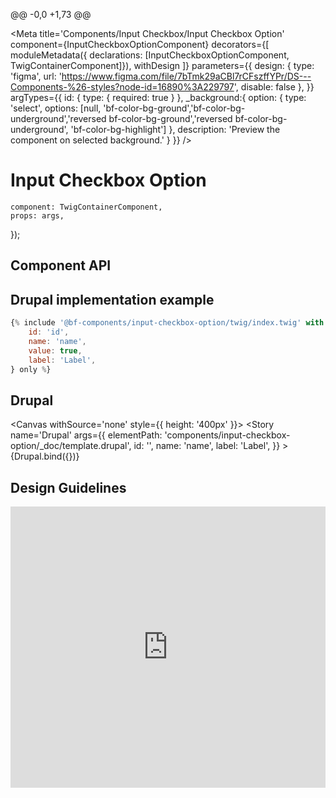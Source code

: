 @@ -0,0 +1,73 @@

<Meta
    title='Components/Input Checkbox/Input Checkbox Option'
    component={InputCheckboxOptionComponent}
    decorators={[
        moduleMetadata({ declarations: [InputCheckboxOptionComponent, TwigContainerComponent]}),
        withDesign
    ]}
    parameters={{
        design: {
            type: 'figma',
            url: 'https://www.figma.com/file/7bTmk29aCBl7rCFszffYPr/DS---Components-%26-styles?node-id=16890%3A229797',
            disable: false
        },
    }}
    argTypes={{
        id: { type: { required: true } },
        _background:{
            option: {
                type: 'select',
                options: [null, 'bf-color-bg-ground','bf-color-bg-underground','reversed bf-color-bg-ground','reversed bf-color-bg-underground', 'bf-color-bg-highlight']
            },
            description: 'Preview the component on selected background.'
        }
    }}
/>

# Input Checkbox Option

    component: TwigContainerComponent,
    props: args,
});

## Component API

<ArgsTable of={InputCheckboxOptionComponent} />

## Drupal implementation example

```jsx
{% include '@bf-components/input-checkbox-option/twig/index.twig' with {
    id: 'id',
    name: 'name',
    value: true,
    label: 'Label',
} only %}
```

## Drupal

<Canvas withSource='none' style={{ height: '400px' }}>
    <Story
        name='Drupal'
        args={{
            elementPath: 'components/input-checkbox-option/_doc/template.drupal',
            id: '',
            name: 'name',
            label: 'Label',
        }}
    >
        {Drupal.bind({})}
    </Story>
</Canvas>

## Design Guidelines

<iframe width='100%' height='450' src='https://www.figma.com/embed?embed_host=share&url=https%3A%2F%2Fwww.figma.com%2Ffile%2F7bTmk29aCBl7rCFszffYPr%2FDS---Components-%2526-styles%3Fnode-id%3D16890%253A229797' frameBorder='0' allowFullScreen></iframe>
